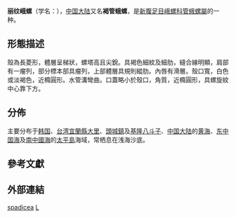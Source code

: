 {{Speciesbox
 | taxon = Siphonalia spadicea
 | authority = (Reeve, 1846)
}}

'''丽纹峨螺'''（学名：''{{lang|la|Siphonalia spadicea}}''），[[中国大陆|中国大陆]]又名'''褐管蛾螺'''{{r|Lu et al 2018}}，是[[新腹足目|新腹足目]][[峨螺科|峨螺科]][[管蛾螺屬|管蛾螺屬]]的一种{{r|shell_1083|shelldoc_100059|shelldoc_100284}}。

==形態描述==
殼為長菱形，體層呈梯狀，螺塔高且尖銳。具褐色細紋及細肋，縫合線明顯，肩部有一瘤列，部分標本部具瘤列，上部體層具規則縱肋。內唇有滑層。殼口寬，白色或淡褐色，近橢圓形。水管溝彎曲。口蓋略小於殼口，角質，近橢圓形，具螺旋紋中心靠下方。{{r|shell_1083|shelldoc_100059|shelldoc_100284}}

==分佈==
主要分布于[[韩国|韩国]]{{r|shell_1083|shelldoc_720090224017}}、[[台湾|台湾]]{{r|shell_1083|shelldoc_320090219045}}[[宜蘭縣|宜蘭縣]][[大里镇|大里]]、[[頭城鎮|頭城鎮]]及[[基隆|基隆]][[八斗子|八斗子]]{{r|shell_1083|shelldoc_100284}}、[[中国大陆|中国大陆]]的[[黄海|黄海]]{{r|Lu et al 2018}}、[[东中国海|东中国海]]{{r|Lu et al 2018}}及[[南中國海|南中國海]]的[[太平島|太平島]]{{r|shelldoc_100059}}海域，常栖息在浅海沙底{{r|shell_1083}}。

==參考文獻==
{{reflist |refs=
<ref name="Lu et al 2018">{{cite journal |url=http://ssswxb.ihb.ac.cn/fileSSSWXB/journal/article/ssswxb/2018/3/PDF/ssswxb-41-3-luzhanhui.pdf |dead-url=no |archive-url=http://ssswxb.ihb.ac.cn/fileSSSWXB/journal/article/ssswxb/2018/3/PDF/ssswxb-41-3-luzhanhui.pdf |author1=[[卢占晖|卢占晖]] |author2=[[朱文斌|朱文斌]] |author3=[[徐开达|徐开达]] |author4=[[周永东|周永东]] |author5=[[戴乾_(動物學家)|戴-{乾}-]] |author6=[[卢衎尔|卢衎尔]] |year=2018 |title=浙江沿岸海域春季螺类群落结构特征及其与环境因子的关系|volume=42 |issue=3 |journal=《[[水生生物学报|水生生物学报]]》 |date=2018-05 |archive-date=2021-01-03 |access-date=2021-01-03 |language=zh-hans }}</ref>。
<ref name="shell_1083">{{cite web
 |url=http://shell.sinica.edu.tw/chinese/shellbase_detail.php?science_no=1083
 |title=国际贝库：丽纹峨螺|publisher=台湾贝类资料库
 |access-date=2009-08-11 |language=zh-hant }}</ref>
<ref name="shelldoc_100059">{{shelldoc_100059}}</ref>
<ref name="shelldoc_100284">{{shelldoc_100284}}</ref>
<ref name="shelldoc_320090219045">{{shelldoc_320090219045}}</ref>
<ref name="shelldoc_720090224017">{{shelldoc_720090224017}}</ref>
}}

==外部連結==
{{Taxonbar|from=Q10877614}}

[[Category:管蛾螺屬|spadicea]]
[[Category:_1846年描述的动物|L]]